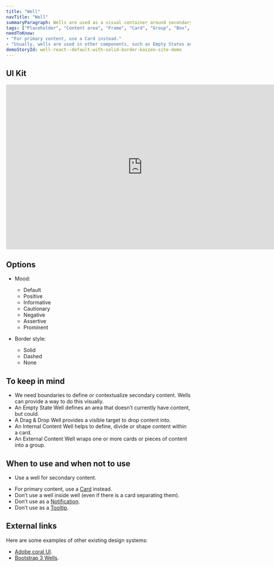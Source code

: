 ```yaml
---
title: "Well"
navTitle: "Well"
summaryParagraph: Wells are used as a visual container around secondary content.
tags: ["Placeholder", "Content area", "Frame", "Card", "Group", "Box", "Container"]
needToKnow:
- "For primary content, use a Card instead."
- "Usually, wells are used in other components, such as Empty States and drag and drop file upload, instead of independently."
demoStoryId: well-react--default-with-solid-border-kaizen-site-demo
---
```



## UI Kit

<iframe style="border: none;" width="744" height="450" src="https://www.figma.com/embed?embed_host=share&url=https%3A%2F%2Fwww.figma.com%2Ffile%2FeZKEE5kXbEMY3lx84oz8iN%2F%25E2%259D%25A4%25EF%25B8%258F-UI-Kit-Heart%3Fnode-id%3D1929%253A14168" allowfullscreen></iframe>

## Options

*   Mood:
    *   Default
    *   Positive
    *   Informative
    *   Cautionary
    *   Negative
    *   Assertive
    *   Prominent
    
*   Border style:
    *   Solid
    *   Dashed
    *   None

## To keep in mind

* We need boundaries to define or contextualize secondary content. Wells can provide a way to do this visually.
* An Empty State Well defines an area that doesn’t currently have content, but could.
* A Drag & Drop Well provides a visible target to drop content into.
* An Internal Content Well helps to define, divide or shape content within a card.
* An External Content Well wraps one or more cards or pieces of content into a group.

## When to use and when not to use

<WhenToUseAndWhenNotToUse>
<WhenToUse>

* Use a well for secondary content.

</WhenToUse>
<WhenNotToUse>

* For primary content, use a [Card](/components/card) instead.
* Don’t use a well inside well (even if there is a card separating them).
* Don’t use as a [Notification](/components/inline-notification).
* Don’t use as a [Tooltip](/components/tooltip).

</WhenNotToUse>
</WhenToUseAndWhenNotToUse>


## External links

Here are some examples of other existing design systems:

- [Adobe coral UI](https://helpx.adobe.com/experience-manager/6-3/sites/developing/using/reference-materials/coral-ui/coralui3/getting-started.html).
- [Bootstrap 3 Wells](https://getbootstrap.com/docs/3.4/components/#wells).

